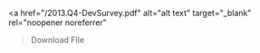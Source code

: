
   <a
    href="/2013.Q4-DevSurvey.pdf"
    alt="alt text"
    target="_blank"
    rel="noopener noreferrer"
  >Download FIle</a>